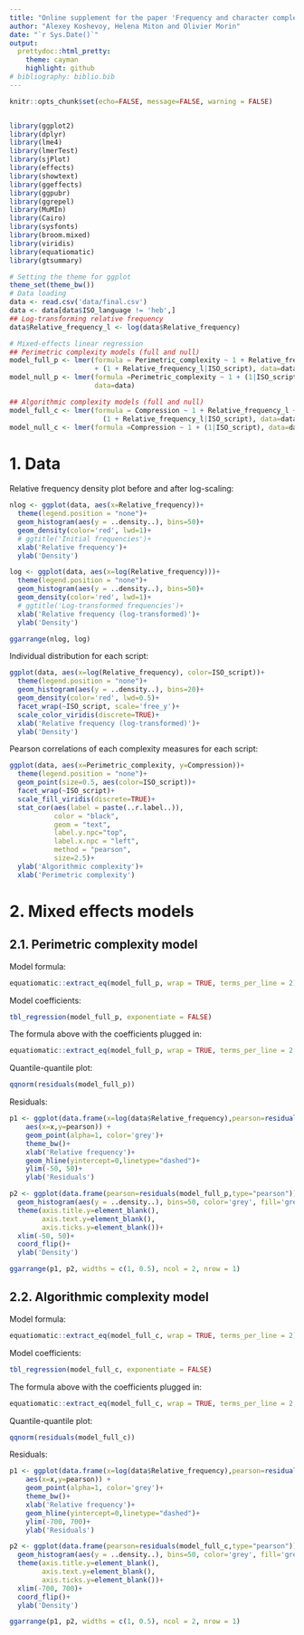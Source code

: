 ```yaml
---
title: "Online supplement for the paper 'Frequency and character complexity in 27 writing systems'"
author: "Alexey Koshevoy, Helena Miton and Olivier Morin"
date: "`r Sys.Date()`"
output:
  prettydoc::html_pretty:
    theme: cayman
    highlight: github
# bibliography: biblio.bib
---
```




```r

knitr::opts_chunk$set(echo=FALSE, message=FALSE, warning = FALSE)


library(ggplot2)
library(dplyr)
library(lme4)
library(lmerTest)
library(sjPlot) 
library(effects)
library(showtext)
library(ggeffects)
library(ggpubr)
library(ggrepel)
library(MuMIn)
library(Cairo)
library(sysfonts)
library(broom.mixed)
library(viridis)
library(equatiomatic)
library(gtsummary)

# Setting the theme for ggplot
theme_set(theme_bw())
# Data loading
data <- read.csv('data/final.csv')
data <- data[data$ISO_language != 'heb',]
## Log-transforming relative frequency
data$Relative_frequency_l <- log(data$Relative_frequency)

# Mixed-effects linear regression
## Perimetric complexity models (full and null)
model_full_p <- lmer(formula = Perimetric_complexity ~ 1 + Relative_frequency_l
                     + (1 + Relative_frequency_l|ISO_script), data=data)
model_null_p <- lmer(formula =Perimetric_complexity ~ 1 + (1|ISO_script), 
                     data=data)

## Algorithmic complexity models (full and null)
model_full_c <- lmer(formula = Compression ~ 1 + Relative_frequency_l +
                       (1 + Relative_frequency_l|ISO_script), data=data)
model_null_c <- lmer(formula =Compression ~ 1 + (1|ISO_script), data=data)
```



# 1. Data

Relative frequency density plot before and after log-scaling:

```r
nlog <- ggplot(data, aes(x=Relative_frequency))+
  theme(legend.position = "none")+
  geom_histogram(aes(y = ..density..), bins=50)+
  geom_density(color='red', lwd=1)+
  # ggtitle('Initial frequencies')+
  xlab('Relative frequency')+
  ylab('Density')

log <- ggplot(data, aes(x=log(Relative_frequency)))+
  theme(legend.position = "none")+
  geom_histogram(aes(y = ..density..), bins=50)+
  geom_density(color='red', lwd=1)+
  # ggtitle('Log-transformed frequencies')+
  xlab('Relative frequency (log-transformed)')+
  ylab('Density')

ggarrange(nlog, log)
```

Individual distribution for each script: 

```r
ggplot(data, aes(x=log(Relative_frequency), color=ISO_script))+
  theme(legend.position = "none")+
  geom_histogram(aes(y = ..density..), bins=20)+
  geom_density(color='red', lwd=0.5)+
  facet_wrap(~ISO_script, scale='free_y')+
  scale_color_viridis(discrete=TRUE)+
  xlab('Relative frequency (log-transformed)')+
  ylab('Density')
```

Pearson correlations of each complexity measures for each script:

```r
ggplot(data, aes(x=Perimetric_complexity, y=Compression))+
  theme(legend.position = "none")+
  geom_point(size=0.5, aes(color=ISO_script))+
  facet_wrap(~ISO_script)+
  scale_fill_viridis(discrete=TRUE)+
  stat_cor(aes(label = paste(..r.label..)), 
           color = "black", 
           geom = "text",
           label.y.npc="top",
           label.x.npc = "left", 
           method = "pearson",
           size=2.5)+
  ylab('Algorithmic complexity')+
  xlab('Perimetric complexity')
```


# 2. Mixed effects models 

## 2.1. Perimetric complexity model

Model formula: 

```r
equatiomatic::extract_eq(model_full_p, wrap = TRUE, terms_per_line = 2)
```


Model coefficients:

```r
tbl_regression(model_full_p, exponentiate = FALSE)

```

The formula above with the coefficients plugged in:

```r
equatiomatic::extract_eq(model_full_p, wrap = TRUE, terms_per_line = 2, use_coefs = TRUE)
```

Quantile-quantile plot: 

```r
qqnorm(residuals(model_full_p))
```

Residuals: 

```r
p1 <- ggplot(data.frame(x=log(data$Relative_frequency),pearson=residuals(model_full_p,type="pearson")),
    aes(x=x,y=pearson)) +
    geom_point(alpha=1, color='grey')+
    theme_bw()+
    xlab('Relative frequency')+
    geom_hline(yintercept=0,linetype="dashed")+
    ylim(-50, 50)+
    ylab('Residuals')

p2 <- ggplot(data.frame(pearson=residuals(model_full_p,type="pearson")), aes(x=pearson))+
  geom_histogram(aes(y = ..density..), bins=50, color='grey', fill='grey')+
  theme(axis.title.y=element_blank(),
        axis.text.y=element_blank(),
        axis.ticks.y=element_blank())+
  xlim(-50, 50)+
  coord_flip()+
  ylab('Density')

ggarrange(p1, p2, widths = c(1, 0.5), ncol = 2, nrow = 1)
```


## 2.2. Algorithmic complexity model

Model formula: 

```r
equatiomatic::extract_eq(model_full_c, wrap = TRUE, terms_per_line = 2)
```


Model coefficients:

```r
tbl_regression(model_full_c, exponentiate = FALSE)

```

The formula above with the coefficients plugged in:

```r
equatiomatic::extract_eq(model_full_c, wrap = TRUE, terms_per_line = 2, use_coefs = TRUE)
```

Quantile-quantile plot: 

```r
qqnorm(residuals(model_full_c))
```

Residuals: 

```r
p1 <- ggplot(data.frame(x=log(data$Relative_frequency),pearson=residuals(model_full_c,type="pearson")),
    aes(x=x,y=pearson)) +
    geom_point(alpha=1, color='grey')+
    theme_bw()+
    xlab('Relative frequency')+
    geom_hline(yintercept=0,linetype="dashed")+
    ylim(-700, 700)+
    ylab('Residuals')

p2 <- ggplot(data.frame(pearson=residuals(model_full_c,type="pearson")), aes(x=pearson))+
  geom_histogram(aes(y = ..density..), bins=50, color='grey', fill='grey')+
  theme(axis.title.y=element_blank(),
        axis.text.y=element_blank(),
        axis.ticks.y=element_blank())+
  xlim(-700, 700)+
  coord_flip()+
  ylab('Density')

ggarrange(p1, p2, widths = c(1, 0.5), ncol = 2, nrow = 1)
```

